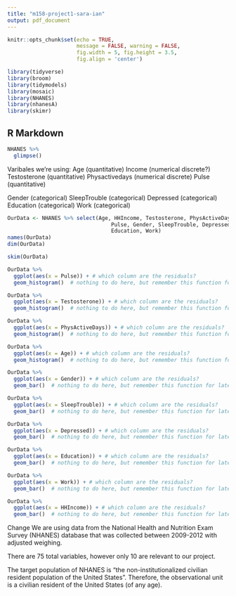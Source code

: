 ```yaml
---
title: "m158-project1-sara-ian"
output: pdf_document
---
```


```r
knitr::opts_chunk$set(echo = TRUE, 
                      message = FALSE, warning = FALSE,
                      fig.width = 5, fig.height = 3.5, 
                      fig.align = 'center')

library(tidyverse)
library(broom)
library(tidymodels)
library(mosaic)
library(NHANES)
library(nhanesA)
library(skimr)
```

## R Markdown

```r
NHANES %>%
  glimpse()
```


Varibales we're using:
Age (quantitative)
Income (numerical discrete?)
Testosterone (quantitative)
Physactivedays (numerical discrete)
Pulse (quantitative)

Gender (categorical)
SleepTrouble (categorical) 
Depressed (categorical)
Education (categorical)
Work (categorical)

```r
OurData <- NHANES %>% select(Age, HHIncome, Testosterone, PhysActiveDays, 
                                 Pulse, Gender, SleepTrouble, Depressed, 
                                 Education, Work)
names(OurData)
dim(OurData)

```

```r

skim(OurData)

```


```r
OurData %>%
  ggplot(aes(x = Pulse)) + # which column are the residuals?
  geom_histogram()  # nothing to do here, but remember this function for later!
```

```r
OurData %>%
  ggplot(aes(x = Testosterone)) + # which column are the residuals?
  geom_histogram()  # nothing to do here, but remember this function for later!
```

```r
OurData %>%
  ggplot(aes(x = PhysActiveDays)) + # which column are the residuals?
  geom_histogram()  # nothing to do here, but remember this function for later!
```

```r
OurData %>%
  ggplot(aes(x = Age)) + # which column are the residuals?
  geom_histogram()  # nothing to do here, but remember this function for later!
```

```r
OurData %>%
  ggplot(aes(x = Gender)) + # which column are the residuals?
  geom_bar()  # nothing to do here, but remember this function for later!
```

```r
OurData %>%
  ggplot(aes(x = SleepTrouble)) + # which column are the residuals?
  geom_bar()  # nothing to do here, but remember this function for later!
```

```r
OurData %>%
  ggplot(aes(x = Depressed)) + # which column are the residuals?
  geom_bar()  # nothing to do here, but remember this function for later!
```

```r
OurData %>%
  ggplot(aes(x = Education)) + # which column are the residuals?
  geom_bar()  # nothing to do here, but remember this function for later!
```

```r
OurData %>%
  ggplot(aes(x = Work)) + # which column are the residuals?
  geom_bar()  # nothing to do here, but remember this function for later!
```

```r
OurData %>%
  ggplot(aes(x = HHIncome)) + # which column are the residuals?
  geom_bar()  # nothing to do here, but remember this function for later!
```
Change
We are using data from the National Health and Nutrition Exam Survey (NHANES) database that was collected between 2009-2012 with adjusted weighing.



There are 75 total variables, however only 10 are relevant to our project.

The target population of NHANES is "the non-institutionalized civilian resident population of the United States". Therefore, the observational unit is a civilian resident of the United States (of any age).



